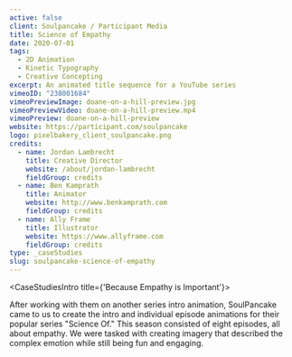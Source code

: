 ```yaml
---
active: false
client: Soulpancake / Participant Media
title: Science of Empathy
date: 2020-07-01
tags:
  - 2D Animation
  - Kinetic Typography
  - Creative Concepting
excerpt: An animated title sequence for a YouTube series
vimeoID: "238001684"
vimeoPreviewImage: doane-on-a-hill-preview.jpg
vimeoPreviewVideo: doane-on-a-hill-preview.mp4
vimeoPreview: doane-on-a-hill-preview
website: https://participant.com/soulpancake
logo: pixelbakery_client_soulpancake.png
credits:
  - name: Jordan Lambrecht
    title: Creative Director
    website: /about/jordan-lambrecht
    fieldGroup: credits
  - name: Ben Kamprath
    title: Animator
    website: http://www.benkamprath.com
    fieldGroup: credits
  - name: Ally Frame
    title: Illustrator
    website: https://www.allyframe.com
    fieldGroup: credits
type: _caseStudies
slug: soulpancake-science-of-empathy
---
```


<CaseStudiesIntro title={'Because Empathy is Important'}>

After working with them on another series intro animation, SoulPancake came to us to create the intro and individual episode animations for their popular series "Science Of." This season consisted of eight episodes, all about empathy. We were tasked with creating imagery that described the complex emotion while still being fun and engaging.

</CaseStudiesIntro>

